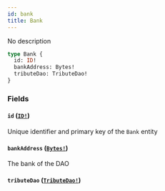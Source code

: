 ```yaml
---
id: bank
title: Bank
---
```


No description

```graphql
type Bank {
  id: ID!
  bankAddress: Bytes!
  tributeDao: TributeDao!
}
```

### Fields

#### `id` ([`ID!`](/schema/scalars/id))

Unique identifier and primary key of the `Bank` entity

#### `bankAddress` ([`Bytes!`](/schema/scalars/bytes))

The bank of the DAO

#### `tributeDao` ([`TributeDao!`](/schema/objects/tribute-dao))
